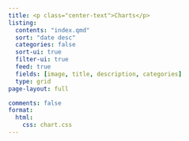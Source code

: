 ```yaml
---
title: <p class="center-text">Charts</p>
listing:
  contents: "index.qmd"
  sort: "date desc"
  categories: false
  sort-ui: true
  filter-ui: true
  feed: true
  fields: [image, title, description, categories]
  type: grid
page-layout: full

comments: false
format:
  html:
    css: chart.css
---
```


